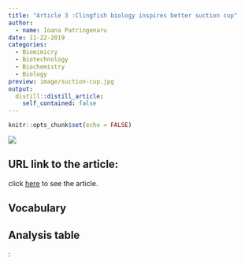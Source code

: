 ```yaml
---
title: "Article 3 :Clingfish biology inspires better suction cup"
author:
  - name: Ioana Patringenaru
date: 11-22-2019
categories:
  - Biomimicry
  - Biotechnology
  - Biochemistry
  - Biology
preview: image/suction-cup.jpg
output:
  distill::distill_article:
    self_contained: false
---
```


```r
knitr::opts_chunk$set(echo = FALSE)
```


![](image/suction-cup.jpg)

## URL link to the article:

click [here](https://ucsdnews.ucsd.edu/pressrelease/clingfish) to see the article.

## Vocabulary



## Analysis table 



:

